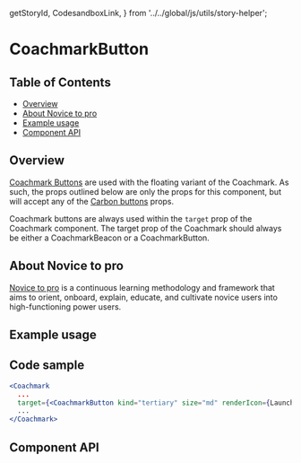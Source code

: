   getStoryId,
  CodesandboxLink,
} from '../../global/js/utils/story-helper';

# CoachmarkButton

## Table of Contents

- [Overview](#overview)
- [About Novice to pro](#about-novice-to-pro)
- [Example usage](#example-usage)
- [Component API](#component-api)

## Overview

[Coachmark Buttons](https://pages.github.ibm.com/cdai-design/pal/novice-to-pro/components/coachmark/usage/#floating)
are used with the floating variant of the Coachmark. As such, the props outlined
below are only the props for this component, but will accept any of the
[Carbon buttons](https://v10.carbondesignsystem.com/components/button/usage/)
props.

Coachmark buttons are always used within the `target` prop of the Coachmark
component. The target prop of the Coachmark should always be either a
CoachmarkBeacon or a CoachmarkButton.

## About Novice to pro

[Novice to pro](https://pages.github.ibm.com/security/security-design/teams-across-security/novice-to-pro/overview/)
is a continuous learning methodology and framework that aims to orient, onboard,
explain, educate, and cultivate novice users into high-functioning power users.

## Example usage

<Canvas className="coachmarkExample" withSource="none">
  <div className="CoachmarkBaseExampleUsage">
    <Story id={getStoryId(CoachmarkButton.displayName, 'coachmark-button')} />
  </div>
</Canvas>

## Code sample

```jsx
<Coachmark
  ...
  target={<CoachmarkButton kind="tertiary" size="md" renderIcon={Launch16} label="Show information">Click Me</CoachmarkButton>}>
  ...
</Coachmark>

```

## Component API

<ArgsTable />
